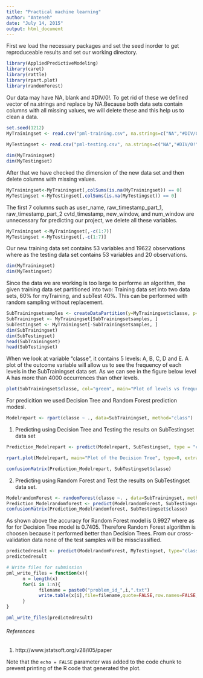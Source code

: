 ```yaml
---
title: "Practical machine learning"
author: "Anteneh"
date: "July 14, 2015"
output: html_document
---
```

First we load the necessary packages and set the seed inorder to get reproduceable results and set our working directory.
```r
library(AppliedPredictiveModeling)
library(caret)
library(rattle)
library(rpart.plot)
library(randomForest)
```
Our data may have NA, blank and #DIV/0!. To get rid of these we defined vector of na.strings and replace by NA.Because both data sets contain columns with all missing values, we will delete these and this help us to clean a data. 

```r
set.seed(1212)
MyTrainingset <- read.csv("pml-training.csv", na.strings=c("NA","#DIV/0!", ""), header=TRUE)
 
MyTestingset <- read.csv("pml-testing.csv", na.strings=c("NA","#DIV/0!", ""), header=TRUE)

dim(MyTrainingset)
dim(MyTestingset)
```
After that we have checked the dimension of the new data set and then delete columns with missing values.

```r
MyTrainingset<-MyTrainingset[,colSums(is.na(MyTrainingset)) == 0]
MyTestingset <-MyTestingset[,colSums(is.na(MyTestingset)) == 0]
```
<p>
The first 7 columns such as user_name, raw_timestamp_part_1, raw_timestamp_part_2 cvtd_timestamp, new_window, and  num_window are unnecessary for predicting our project, we delete all these variables.</p>

```r
MyTrainingset <-MyTrainingset[,-c(1:7)]
MyTestingset <-MyTestingset[,-c(1:7)]
```
Our new training data set contains 53 variables and 19622 observations where as
the testing data set contains 53 variables and 20 observations.
```r
dim(MyTrainingset)
dim(MyTestingset)
```

Since the data we are working is too large to performe an algorithm, the given training data set partitioned into two: Training data set into two data sets, 60% for myTraining, and subTest 40%. This can be performed with random sampling without replacement.

```r
SubTrainingsetsamples <- createDataPartition(y=MyTrainingset$classe, p=0.60, list=FALSE)
SubTrainingset <- MyTrainingset[SubTrainingsetsamples, ] 
SubTestingset <- MyTrainingset[-SubTrainingsetsamples, ]
dim(SubTrainingset)
dim(SubTestingset)
head(SubTrainingset)
head(SubTestingset)
```
When we look at variable “classe”, it contains 5 levels: A, B, C, D and E. A plot of the 
outcome variable will allow us to see the frequency of each levels in the SubTrainingset 
data set. As we can see in the figure below level A has more than 4000 occurrences than other levels.
```r
plot(SubTrainingset$classe, col="green", main="Plot of levels vs frequency in SubTrainingset data set", xlab="Classe levels", ylab="Frequency")
```

For predicition we used Decision Tree and Random Forest prediction modesl.

```r
Modelrepart <- rpart(classe ~ ., data=SubTrainingset, method="class")
```
1. Predicting using Decision Tree and Testing the results on SubTestingset data set
```r

Prediction_Modelrepart <- predict(Modelrepart, SubTestingset, type = "class")
```

```r
rpart.plot(Modelrepart, main="Plot of the Decision Tree", type=0, extra=104,box.col=2, under=TRUE,varlen=2, faclen=2)
```
```r
confusionMatrix(Prediction_Modelrepart, SubTestingset$classe)
```
2. Predicting using Random Forest and Test the results on SubTestingset data set.

```r
ModelrandomForest <- randomForest(classe ~. , data=SubTrainingset, method="class")
Prediction_Modelrandomforest <- predict(ModelrandomForest, SubTestingset, type = "class")
confusionMatrix(Prediction_Modelrandomforest, SubTestingset$classe)
```


As shown above the accuracy for Random Forest model is 0.9927 where as for for Decision Tree model is  0.7405. Therefore Random Forest algorithm is choosen because it performed better than Decision Trees.  From our cross-validation data none of the test samples will be missclassified. 
```r
predictedresult <- predict(ModelrandomForest, MyTestingset, type="class")
predictedresult
```
```r
# Write files for submission
pml_write_files = function(x){
      n = length(x)
      for(i in 1:n){
            filename = paste0("problem_id_",i,".txt")
            write.table(x[i],file=filename,quote=FALSE,row.names=FALSE,col.names=FALSE)
      }
}

pml_write_files(predictedresult)
```
<h6> References</h6>

1. http://www.jstatsoft.org/v28/i05/paper

Note that the `echo = FALSE` parameter was added to the code chunk to prevent printing of the R code that generated the plot.
